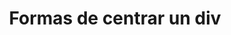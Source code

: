 ---
id: 4
title: "Formas de centrar un div"
description: "Explicación detallada sobre formas de centrar un div."
img: "https://img.freepik.com/psd-premium/icono-3d-codificacion_235528-1625.jpg?w=1380"
---